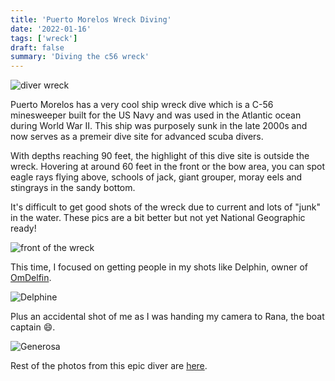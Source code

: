 ```yaml
---
title: 'Puerto Morelos Wreck Diving'
date: '2022-01-16'
tags: ['wreck']
draft: false
summary: 'Diving the c56 wreck'
---
```


<Image src="/static/images/c56-011522/diver_wreck.jpg" width={630} height={920} alt="diver wreck" />

Puerto Morelos has a very cool ship wreck dive which is a C-56 minesweeper built for the US Navy and was used in the Atlantic ocean during World War II. This ship was purposely sunk in the late 2000s and now serves as a premeir dive site for advanced scuba divers.

With depths reaching 90 feet, the highlight of this dive site is outside the wreck. Hovering at around 60 feet in the front or the bow area, you can spot eagle rays flying above, schools of jack, giant grouper, moray eels and stingrays in the sandy bottom.

It's difficult to get good shots of the wreck due to current and lots of "junk" in the water. These pics are a bit better but not yet National Geographic ready!

<Image
  src="/static/images/c56-011522/wreck_front.jpg"
  width={630}
  height={593}
  alt="front of the wreck"
/>

This time, I focused on getting people in my shots like Delphin, owner of [OmDelfin](https://omdelfin.com/).

<Image src="/static/images/c56-011522/delphine.jpg" width={630} height={588} alt="Delphine" />

Plus an accidental shot of me as I was handing my camera to Rana, the boat captain 😄.

<Image src="/static/images/c56-011522/gdiver.jpg" width={630} height={588} alt="Generosa" />

Rest of the photos from this epic diver are [here](https://lightroom.adobe.com/shares/34f12d580a2d40a8b8e8a3b4716cff3b).
